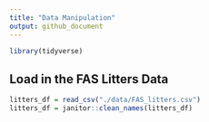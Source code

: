 ```yaml
---
title: "Data Manipulation"
output: github_document
---
```



```r
library(tidyverse)
```

## Load in the FAS Litters Data
```r
litters_df = read_csv("./data/FAS_litters.csv")
litters_df = janitor::clean_names(litters_df)
```

